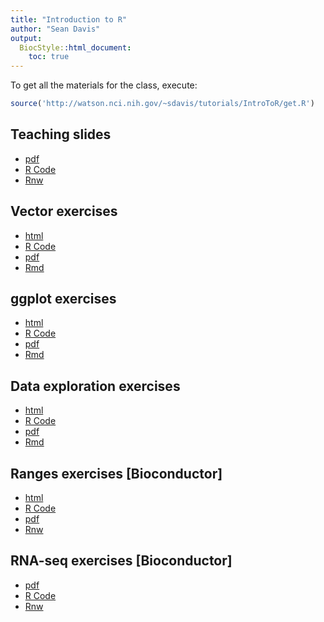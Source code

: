 ```yaml
---
title: "Introduction to R"
author: "Sean Davis"
output:
  BiocStyle::html_document:
    toc: true
---
```


To get all the materials for the class, execute:

```r
source('http://watson.nci.nih.gov/~sdavis/tutorials/IntroToR/get.R')
```

## Teaching slides

- [pdf](RIntroSlides.pdf)
- [R Code](RIntroSlides.R)
- [Rnw](RIntroSlides.Rnw)

## Vector exercises

- [html](vectors-exercises.html)
- [R Code](vectors-exercises.R)
- [pdf](vectors-exercises.pdf)
- [Rmd](vectors-exercises.Rmd)

## ggplot exercises

- [html](ggplot2.html)
- [R Code](ggplot2.R)
- [pdf](ggplot2.pdf)
- [Rmd](ggplot2.Rmd)

## Data exploration exercises

- [html](Data-exercises.html)
- [R Code](Data-exercises.R)
- [pdf](Data-exercises.html)
- [Rmd](Data-exercises.Rmd)

## Ranges exercises [Bioconductor]

- [html](Ranges-exercises.html)
- [R Code](Ranges-exercises.R)
- [pdf](Ranges-exercises.html)
- [Rnw](Ranges-exercises.Rnw)

## RNA-seq exercises [Bioconductor]

- [pdf](DESeq2_parathyroid.pdf)
- [R Code](DESeq2_parathyroid.R)
- [Rnw](DESeq2_parathyroid.Rnw)